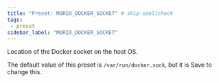 ```yaml
---
title: "Preset: MORIO_DOCKER_SOCKET" # skip-spellcheck
tags:
 - preset
sidebar_label: "MORIO_DOCKER_SOCKET"
---
```


Location of the Docker socket on the host OS.

<Note>

The default value of this preset is `/var/run/docker.sock`, but it is <Label style="success">Save</Label> to change this.

</Note>

